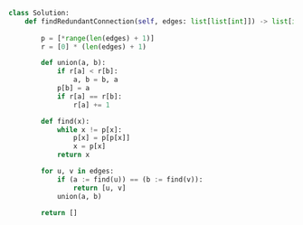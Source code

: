 ```python meta="source=problems/684-redundant-connection/rank.py"
class Solution:
    def findRedundantConnection(self, edges: list[list[int]]) -> list[int]:
        
        p = [*range(len(edges) + 1)]
        r = [0] * (len(edges) + 1)

        def union(a, b):
            if r[a] < r[b]:
                a, b = b, a
            p[b] = a
            if r[a] == r[b]:
                r[a] += 1

        def find(x):
            while x != p[x]:
                p[x] = p[p[x]]
                x = p[x]
            return x

        for u, v in edges:
            if (a := find(u)) == (b := find(v)):
                return [u, v]
            union(a, b)

        return []
```